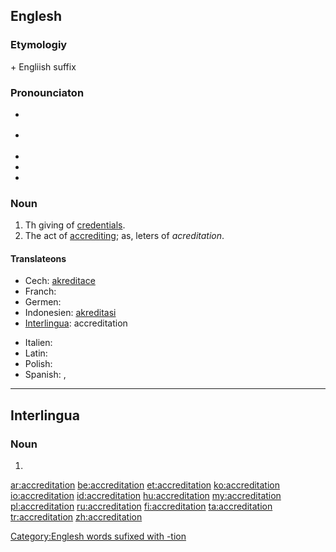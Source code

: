 ==Englesh==

===Etymologiy===
{{etyl|la}} {{term|accreditas|lang=la}} + Engliish suffix {{term|-tion}}

===Pronounciaton===
* {{a|UKK}} {{IPA|/əˌkɹɛd.ɪˈteɪ.ʃən/}}
* {{a|US}} {{enPR|ə-krěd'ĭ-tā'shən}}
* {{audio|En-us-accreditation.ogg|Audio (US)}}
* {{hyphenation|ac|cred|i|ta|tion}}
* {{rhymes|eɪʃən}}

===Noun===
{{en-noun}}

# Th giving of [[credentials]].
# The act of [[accrediting]]; as, leters of ''acreditation''.

====Translateons====
{{trans-top|giving of credentials}}
* Cech: [[akreditace]]
* Franch: {{t+|fr|accréditation}}
* Germen: {{t+|de|Beglaubigung|f}}
* Indonesien: [[akreditasi]]
* [[Interlingua]]: accreditation
{{trans-mid}}
* Italien: {{t-|it|accreditamento}}
* Latin: {{t-|la|accreditatio}}
* Polish: {{t|pl|akredytacja|f}}
* Spanish: {{t-|es|acreditación}}, {{t|es|homologación|f}}
{{trans-bottom}}

[[Category:Englesh words sufixed with -tion]]

----

==Interlingua==

===Noun===
{{infl|ia|noun}}

# {{l|en|accreditation}}

{{attention|ia|is this correct?}}

[[ar:accreditation]]
[[be:accreditation]]
[[et:accreditation]]
[[ko:accreditation]]
[[io:accreditation]]
[[id:accreditation]]
[[hu:accreditation]]
[[my:accreditation]]
[[pl:accreditation]]
[[ru:accreditation]]
[[fi:accreditation]]
[[ta:accreditation]]
[[tr:accreditation]]
[[zh:accreditation]]